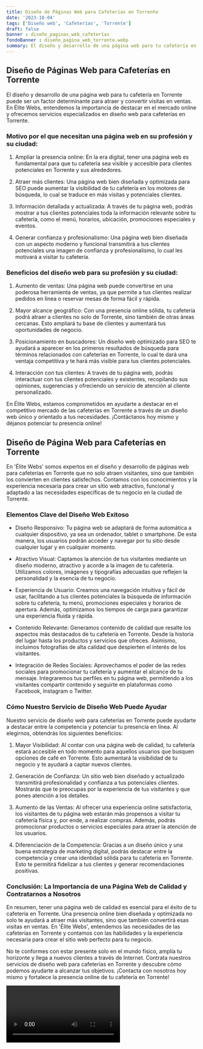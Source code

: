 ```yaml
---
title: Diseño de Páginas Web para Cafeterías en Torrente
date: '2023-10-04'
tags: ['Diseño web', 'Cafeterías', 'Torrente']
draft: false
banner : diseño_paginas_web_cafeterías
fondoBanner : diseño_pagina_web_torrente.webp
summary: El diseño y desarrollo de una página web para tu cafetería en Torrente puede ser un factor determinante para atraer y convertir visitas en ventas. En Élite Webs, entendemos la importancia de destacar en el mercado online y ofrecemos servicios especializados en diseño web para cafeterías en Torrente.
---
```


## Diseño de Páginas Web para Cafeterías en Torrente

El diseño y desarrollo de una página web para tu cafetería en Torrente puede ser un factor determinante para atraer y convertir visitas en ventas. En Élite Webs, entendemos la importancia de destacar en el mercado online y ofrecemos servicios especializados en diseño web para cafeterías en Torrente.

### Motivo por el que necesitan una página web en su profesión y su ciudad:

1. Ampliar la presencia online: En la era digital, tener una página web es fundamental para que tu cafetería sea visible y accesible para clientes potenciales en Torrente y sus alrededores.

2. Atraer más clientes: Una página web bien diseñada y optimizada para SEO puede aumentar la visibilidad de tu cafetería en los motores de búsqueda, lo cual se traduce en más visitas y potenciales clientes.

3. Información detallada y actualizada: A través de tu página web, podrás mostrar a tus clientes potenciales toda la información relevante sobre tu cafetería, como el menú, horarios, ubicación, promociones especiales y eventos.

4. Generar confianza y profesionalismo: Una página web bien diseñada con un aspecto moderno y funcional transmitirá a tus clientes potenciales una imagen de confianza y profesionalismo, lo cual les motivará a visitar tu cafetería.

### Beneficios del diseño web para su profesión y su ciudad:

1. Aumento de ventas: Una página web puede convertirse en una poderosa herramienta de ventas, ya que permite a tus clientes realizar pedidos en línea o reservar mesas de forma fácil y rápida.

2. Mayor alcance geográfico: Con una presencia online sólida, tu cafetería podrá atraer a clientes no solo de Torrente, sino también de otras áreas cercanas. Esto ampliará tu base de clientes y aumentará tus oportunidades de negocio.

3. Posicionamiento en buscadores: Un diseño web optimizado para SEO te ayudará a aparecer en los primeros resultados de búsqueda para términos relacionados con cafeterías en Torrente, lo cual te dará una ventaja competitiva y te hará más visible para tus clientes potenciales.

4. Interacción con tus clientes: A través de tu página web, podrás interactuar con tus clientes potenciales y existentes, recopilando sus opiniones, sugerencias y ofreciendo un servicio de atención al cliente personalizado.

En Élite Webs, estamos comprometidos en ayudarte a destacar en el competitivo mercado de las cafeterías en Torrente a través de un diseño web único y orientado a tus necesidades. ¡Contáctanos hoy mismo y déjanos potenciar tu presencia online!

<GifSeo />

<Cta />

## **Diseño de Página Web para Cafeterías en Torrente**

En 'Élite Webs' somos expertos en el diseño y desarrollo de páginas web para cafeterías en Torrente que no solo atraen visitantes, sino que también los convierten en clientes satisfechos. Contamos con los conocimientos y la experiencia necesaria para crear un sitio web atractivo, funcional y adaptado a las necesidades específicas de tu negocio en la ciudad de Torrente.

### **Elementos Clave del Diseño Web Exitoso**

- Diseño Responsivo: Tu página web se adaptará de forma automática a cualquier dispositivo, ya sea un ordenador, tablet o smartphone. De esta manera, los usuarios podrán acceder y navegar por tu sitio desde cualquier lugar y en cualquier momento.

- Atractivo Visual: Captamos la atención de tus visitantes mediante un diseño moderno, atractivo y acorde a la imagen de tu cafetería. Utilizamos colores, imágenes y tipografías adecuadas que reflejen la personalidad y la esencia de tu negocio.

- Experiencia de Usuario: Creamos una navegación intuitiva y fácil de usar, facilitando a tus clientes potenciales la búsqueda de información sobre tu cafetería, tu menú, promociones especiales y horarios de apertura. Además, optimizamos los tiempos de carga para garantizar una experiencia fluida y rápida.

- Contenido Relevante: Generamos contenido de calidad que resalte los aspectos más destacados de tu cafetería en Torrente. Desde la historia del lugar hasta los productos y servicios que ofreces. Asimismo, incluimos fotografías de alta calidad que despierten el interés de los visitantes.

- Integración de Redes Sociales: Aprovechamos el poder de las redes sociales para promocionar tu cafetería y aumentar el alcance de tu mensaje. Integraremos tus perfiles en tu página web, permitiendo a los visitantes compartir contenido y seguirte en plataformas como Facebook, Instagram o Twitter.

### **Cómo Nuestro Servicio de Diseño Web Puede Ayudar**

Nuestro servicio de diseño web para cafeterías en Torrente puede ayudarte a destacar entre la competencia y potenciar tu presencia en línea. Al elegirnos, obtendrás los siguientes beneficios:

1. Mayor Visibilidad: Al contar con una página web de calidad, tu cafetería estará accesible en todo momento para aquellos usuarios que busquen opciones de café en Torrente. Esto aumentará la visibilidad de tu negocio y te ayudará a captar nuevos clientes.

2. Generación de Confianza: Un sitio web bien diseñado y actualizado transmitirá profesionalidad y confianza a tus potenciales clientes. Mostrarás que te preocupas por la experiencia de tus visitantes y que pones atención a los detalles.

3. Aumento de las Ventas: Al ofrecer una experiencia online satisfactoria, los visitantes de tu página web estarán más propensos a visitar tu cafetería física y, por ende, a realizar compras. Además, podrás promocionar productos o servicios especiales para atraer la atención de los usuarios.

4. Diferenciación de la Competencia: Gracias a un diseño único y una buena estrategia de marketing digital, podrás destacar entre la competencia y crear una identidad sólida para tu cafetería en Torrente. Esto te permitirá fidelizar a tus clientes y generar recomendaciones positivas.

### **Conclusión: La Importancia de una Página Web de Calidad y Contratarnos a Nosotros**

En resumen, tener una página web de calidad es esencial para el éxito de tu cafetería en Torrente. Una presencia online bien diseñada y optimizada no solo te ayudará a atraer más visitantes, sino que también convertirá esas visitas en ventas. En 'Élite Webs', entendemos las necesidades de las cafeterías en Torrente y contamos con las habilidades y la experiencia necesaria para crear el sitio web perfecto para tu negocio.

No te conformes con estar presente solo en el mundo físico, amplía tu horizonte y llega a nuevos clientes a través de Internet. Contrata nuestros servicios de diseño web para cafeterías en Torrente y descubre cómo podemos ayudarte a alcanzar tus objetivos. ¡Contacta con nosotros hoy mismo y fortalece la presencia online de tu cafetería en Torrente!

<Video />

<CtaBot job='Cafeterías' city='Torrente'/>

<Gmaps query='Torrente+españa+maps' />